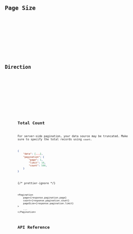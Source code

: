 ---
---




<Preview client:load>
	<Fragment slot="preview">
		<Default client:visible />
	</Fragment>
	<Fragment slot="code">
		<Code code={DefaultRaw} lang="svelte" />
	</Fragment>
</Preview>

## Page Size

<Preview client:load>
	<Fragment slot="preview">
		<DynamicPageSize client:visible />
	</Fragment>
	<Fragment slot="code">
		<Code code={DynamicPageSizeRaw} lang="svelte" />
	</Fragment>
</Preview>

## Direction

<Preview client:load>
	<Fragment slot="preview">
		<Dir client:visible />
	</Fragment>
	<Fragment slot="code">
		<Code code={DirRaw} lang="svelte" />
	</Fragment>
</Preview>

## Total Count

For server-side pagination, your data source may be truncated. Make sure to specify the total records using `count`.

```json
{
	"data": [...],
	"pagination": {
		"page": 1,
		"limit": 10,
		"count": 500,
	}
}
```

{/* prettier-ignore */}
```svelte
<Pagination
	page={response.pagination.page}
	count={response.pagination.count}
	pageSize={response.pagination.limit}
>
	...
</Pagination>
```

## API Reference

<ApiTable />
